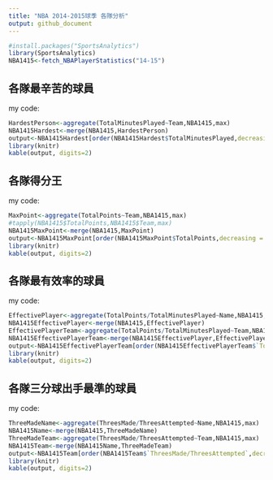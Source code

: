 ```yaml
---
title: "NBA 2014-2015球季 各隊分析"
output: github_document
---
```


``` r
#install.packages("SportsAnalytics")
library(SportsAnalytics)
NBA1415<-fetch_NBAPlayerStatistics("14-15")
```

## 各隊最辛苦的球員

my code:

```r
HardestPerson<-aggregate(TotalMinutesPlayed~Team,NBA1415,max)
NBA1415Hardest<-merge(NBA1415,HardestPerson)
output<-NBA1415Hardest[order(NBA1415Hardest$TotalMinutesPlayed,decreasing = T),c("Team","Name","TotalMinutesPlayed")]
library(knitr)
kable(output, digits=2)

```

## 各隊得分王

my code:

```r
MaxPoint<-aggregate(TotalPoints~Team,NBA1415,max)
#tapply(NBA1415$TotalPoints,NBA1415$Team,max)
NBA1415MaxPoint<-merge(NBA1415,MaxPoint)
output<-NBA1415MaxPoint[order(NBA1415MaxPoint$TotalPoints,decreasing = T),c("Team","Name","TotalPoints")]
library(knitr)
kable(output, digits=2)

```



## 各隊最有效率的球員

my code:

```r
EffectivePlayer<-aggregate(TotalPoints/TotalMinutesPlayed~Name,NBA1415,max)
NBA1415EffectivePlayer<-merge(NBA1415,EffectivePlayer)
EffectivePlayerTeam<-aggregate(TotalPoints/TotalMinutesPlayed~Team,NBA1415EffectivePlayer,max)
NBA1415EffectivePlayerTeam<-merge(NBA1415EffectivePlayer,EffectivePlayerTeam)
output<-NBA1415EffectivePlayerTeam[order(NBA1415EffectivePlayerTeam$`TotalPoints/TotalMinutesPlayed`,decreasing = T),c("Team","Name","TotalPoints/TotalMinutesPlayed")]
library(knitr)
kable(output, digits=2)
```



## 各隊三分球出手最準的球員

my code:

```r
ThreeMadeName<-aggregate(ThreesMade/ThreesAttempted~Name,NBA1415,max)
NBA1415Name<-merge(NBA1415,ThreeMadeName)
ThreeMadeTeam<-aggregate(ThreesMade/ThreesAttempted~Team,NBA1415,max)
NBA1415Team<-merge(NBA1415Name,ThreeMadeTeam)
output<-NBA1415Team[order(NBA1415Team$`ThreesMade/ThreesAttempted`,decreasing = T),c("Team","Name","ThreesMade/ThreesAttempted")]
library(knitr)
kable(output, digits=2)
```



